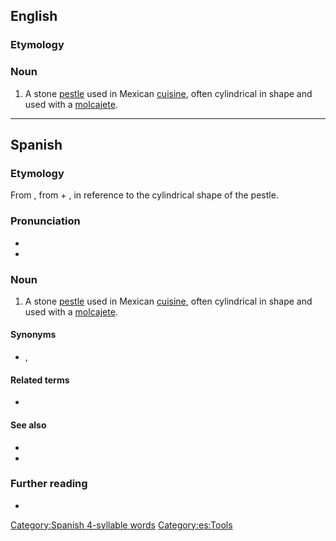==English==

===Etymology===
{{bor|en|es|tejolote}}

===Noun===
{{en-noun}}

# A stone [[pestle]] used in Mexican [[cuisine]], often cylindrical in shape and used with a [[molcajete]].

----

==Spanish==

===Etymology===
From {{bor|es|nci|texōlōtl||grinding stone, pestle}}, from {{m|nci|teci||to grind maize}} + {{m|nci|ōlōtl||corncob}}, in reference to the cylindrical shape of the pestle.

===Pronunciation===
* {{es-IPA}}
* {{rhymes|es|ote}}

===Noun===
{{es-noun|m}}

# A stone [[pestle]] used in Mexican [[cuisine]], often cylindrical in shape and used with a [[molcajete]].

====Synonyms====
* {{sense|stone pestle}} {{l|es|mano}}, {{l|es|pilón}}

====Related terms====
* {{l|es|olote}}

====See also====
* {{l|es|metate}}
* {{l|es|molcajete}}

===Further reading===
* {{R:DRAE}}

[[Category:Spanish 4-syllable words]]
[[Category:es:Tools]]